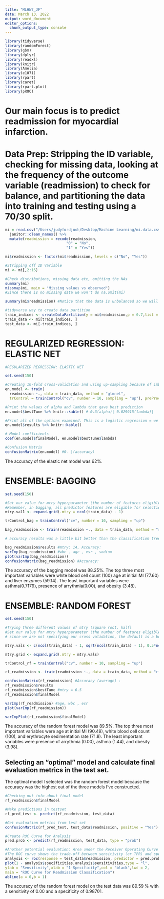 ```yaml
---
title: "MLHW7_JF"
date: March 13, 2022
output: word_document
editor_options:
  chunk_output_type: console
---
```


```r
library(tidyverse)
library(randomForest)
library(gbm)
library(dplyr)
library(readxl)
library(knitr)
library(Amelia)
library(e1071)
library(rpart)
library(caret)
library(rpart.plot)
library(pROC)
```

# Our main focus is to predict readmission for myocardial infarction.

# Data Prep: Stripping the ID variable, checking for missing data, looking at the frequency of the outcome variable (readmission) to check for balance, and partitioning the data into training and testing using a 70/30 split. 
```r
mi = read.csv("/Users/judyfordjuoh/Desktop/Machine Learning/mi.data.csv") %>%
  janitor::clean_names() %>%
  mutate(readmission = recode(readmission,
                            "0" = "No",
                            "1" = "Yes")) 

mi$readmission <- factor(mi$readmission, levels = c("No", "Yes"))

#Stripping off ID Variable
mi <- mi[,2:16]

#Check distributions, missing data etc, omitting the NAs
summary(mi)
missmap(mi, main = "Missing values vs observed")
#Since there is no missing data we won't do na.omit(mi)

summary(mi$readmission) #Notice that the data is unbalanced so we will have to upsize or downsize. For simplicity sake, I will downsize.

#tidyverse way to create data partition
train_indices <- createDataPartition(y = mi$readmission,p = 0.7,list = FALSE)
train_data <- mi[train_indices, ]
test_data <- mi[-train_indices, ]
```

# REGULARIZED REGRESSION: ELASTIC NET
```r
#REGULARIZED REGRESSION: ELASTIC NET

set.seed(150)

#Creating 10-fold cross-validation and using up-sampling because of imbalance in data
en.model <- train(
  readmission ~., data = train_data, method = "glmnet",
  trControl = trainControl("cv", number = 10, sampling = "up"), preProc = c("center", "scale"), tuneLength = 10)

#Print the values of alpha and lambda that gave best prediction
en.model$bestTune %>% knitr::kable() # 0.3(alpha)| 0.029915(lambda)| 

#Print all of the options examined. This is a logistic regression = we are using the Accuracy. 
en.model$results %>% knitr::kable()

# Model coefficients
coef(en.model$finalModel, en.model$bestTune$lambda) 

#Confusion Matrix
confusionMatrix(en.model) #0. |(accuracy) 
```
The accuracy of the elastic net model was 62%.

# ENSEMBLE: BAGGING
```r
set.seed(150)

#Set our value for mtry hyperparameter (the number of features eligible for selection at each node)
#Remember, in bagging, all predictor features are eligible for selection at each node
mtry.val1 <- expand.grid(.mtry = ncol(train_data) - 1)

trControl_bag = trainControl("cv", number = 10, sampling = "up")

bag_readmission <- train(readmission ~., data = train_data, method = "rf", metric = "Accuracy", trControl = trControl_bag, tuneGrid = mtry.val1, ntree = 100)

# accuracy results was a little bit better than the classification tree accuracy we ran before

bag_readmission$results #mtry: 14, Accuracy: 
varImp(bag_readmission) #wbc , age , esr , sodium 
plot(varImp(bag_readmission))
confusionMatrix(bag_readmission) #Accuracy: 

```
The accuracy of the bagging model was 88.25%. The top three most important variables were white blood cell count (100) age at initial MI (77.60) and liver enzymes (59.14). The least important variables were asthma(0.7179), presence of arrythmia(0.00), and obesity (3.48).

# ENSEMBLE: RANDOM FOREST
```r
set.seed(150)

#Trying three different values of mtry (square root, half)
#Set our value for mtry hyperparameter (the number of features eligible for selection at each node)
# since we are not specifying our cross validation, the default is a bootstrap. R is bootstrapping 25 times.

mtry.vals <- c(ncol(train_data) - 1, sqrt(ncol(train_data) - 1), 0.5*ncol(train_data) - 1)

mtry.grid <- expand.grid(.mtry = mtry.vals)

trControl_rf = trainControl("cv", number = 10, sampling = "up")

rf_readmission <- train(readmission ~., data = train_data, method = "rf", metric = "Accuracy", trControl = trControl_rf, tuneGrid = mtry.grid, ntree = 100)

confusionMatrix(rf_readmission) #Accuracy (average) : 
rf_readmission$results
rf_readmission$bestTune #mtry = 6.5
rf_readmission$finalModel

varImp(rf_readmission) #age, wbc , esr 
plot(varImp(rf_readmission))

varImpPlot(rf_readmission$finalModel)

```
The accuracy of the random forest model was 89.5%. The top three most important variables were age at initial MI (90.49), white blood cell count (100), and erythrocyte sedimentation rate (71.8). The least important variables were presence of arrythmia (0.00), asthma (1.44), and obesity (3.98).

## Selecting an "optimal" model and calculate final evaluation metrics in the test set.
The optimal model I selected was the random forest model because the accuracy was the highest out of the three models I've constructed.

```r
#Checking out info about final model
rf_readmission$finalModel
```

```r
#Make predictions in testset
rf_pred_test <- predict(rf_readmission, test_data)

#Get evaluation metrics from test set
confusionMatrix(rf_pred_test, test_data$readmission, positive = "Yes") #Accuracy   #Sensitivity: #Specificity:

#Create ROC Curve for Analysis
pred.prob <- predict(rf_readmission, test_data, type = "prob")

#Another potential evaluation: Area under the Receiver Operating Curve (AUROC)
#The ROC curve shows the trade-off between sensitivity (or TPR) and specificity (1 – FPR). Classifiers that give curves closer to the top-left corner indicate a better performance. The closer the curve comes to the 45-degree diagonal of the ROC space, the less accurate the test.
analysis <- roc(response = test_data$readmission, predictor = pred.prob[,2])
plot(1 - analysis$specificities,analysis$sensitivities,type = "l",
ylab = "Sensitivity",xlab = "1-Specificity",col = "black",lwd = 2,
main = "ROC Curve for Readmission Classification")
abline(a = 0,b = 1)
```
The accuracy of the random forest model on the test data was 89.59 % with a sensitivity of 0.00 and a specificity of 0.98701.

